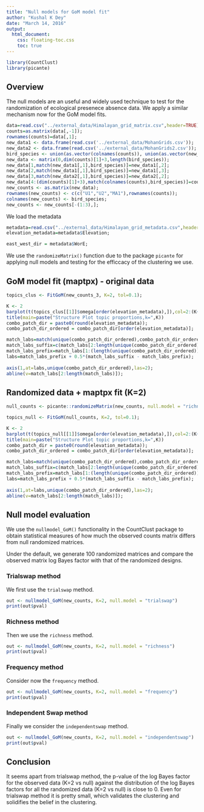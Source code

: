 ```yaml
---
title: "Null models for GoM model fit"
author: "Kushal K Dey"
date: "March 14, 2016"
output: 
  html_document:
    css: floating-toc.css
    toc: true
---
```


```r
library(CountClust)
library(picante)
```

## Overview

The null models are an useful and widely used technique to test for the randomization of ecological presenece absence data. We apply a similar mechanism now for the GoM model fits. 

```r
data=read.csv("../external_data/Himalayan_grid_matrix.csv",header=TRUE);
counts=as.matrix(data[,-1]);
rownames(counts)=data[,1];
new_data1 <- data.frame(read.csv('../external_data/MohanGrids.csv'));
new_data2 <- data.frame(read.csv('../external_data/MohanGrids2.csv'));
bird_species <- union(as.vector(colnames(counts)), union(as.vector(new_data1[,1]), as.vector(new_data2[,1])));
new_data <- matrix(0,dim(counts)[1]+3,length(bird_species));
new_data[1,match(new_data1[,1],bird_species)]=new_data1[,2];
new_data[2,match(new_data1[,1],bird_species)]=new_data1[,3];
new_data[3,match(new_data2[,1],bird_species)]=new_data2[,2];
new_data[4:(dim(counts)[1]+3),match(colnames(counts),bird_species)]=counts;
new_counts <- as.matrix(new_data);
rownames(new_counts) <- c(c("U1","U2","MA1"),rownames(counts));
colnames(new_counts) <- bird_species;
new_counts <- new_counts[-(1:3),];

```

We load the metadata

```r
metadata=read.csv("../external_data/Himalayan_grid_metadata.csv",header=TRUE);
elevation_metadata=metadata$Elevation;

east_west_dir = metadata$WorE;
```

We use the `randomizeMatrix()` function due to the package `picante` for applying null models and testing for the efficcacy of the clustering we use. 

## GoM model fit (maptpx) - original data 

```r
topics_clus <- FitGoM(new_counts_3, K=2, tol=0.1);

K <- 2
barplot(t(topics_clus[[1]]$omega[order(elevation_metadata),]),col=2:(K+1),axisnames=F,space=0,border=NA,main="",las=1,ylim=c(0,1),cex.axis=1.5,cex.main=1.4, xlab="elevation")
title(main=paste("Structure Plot topic proportions,k=",K))
combo_patch_dir = paste0(round(elevation_metadata));
combo_patch_dir_ordered = combo_patch_dir[order(elevation_metadata)];

match_labs=match(unique(combo_patch_dir_ordered),combo_patch_dir_ordered);
match_labs_suffix=c(match_labs[2:length(unique(combo_patch_dir_ordered))],35);
match_labs_prefix=match_labs[1:(length(unique(combo_patch_dir_ordered)))];
labs=match_labs_prefix + 0.5*(match_labs_suffix - match_labs_prefix);
  
axis(1,at=labs,unique(combo_patch_dir_ordered),las=2);
abline(v=match_labs[2:length(match_labs)]);

```

## Randomized data + maptpx fit (K=2)

```r
null_counts <- picante::randomizeMatrix(new_counts, null.model = "richness", iterations=1000);

topics_null <- FitGoM(null_counts, K=2, tol=0.1);

K <- 2
barplot(t(topics_null[[1]]$omega[order(elevation_metadata),]),col=2:(K+1),axisnames=F,space=0,border=NA,main="",las=1,ylim=c(0,1),cex.axis=1.5,cex.main=1.4, xlab="elevation")
title(main=paste("Structure Plot topic proportions,k=",K))
combo_patch_dir = paste0(round(elevation_metadata));
combo_patch_dir_ordered = combo_patch_dir[order(elevation_metadata)];

match_labs=match(unique(combo_patch_dir_ordered),combo_patch_dir_ordered);
match_labs_suffix=c(match_labs[2:length(unique(combo_patch_dir_ordered))],35);
match_labs_prefix=match_labs[1:(length(unique(combo_patch_dir_ordered)))];
labs=match_labs_prefix + 0.5*(match_labs_suffix - match_labs_prefix);
  
axis(1,at=labs,unique(combo_patch_dir_ordered),las=2);
abline(v=match_labs[2:length(match_labs)]);


```

## Null model evaluation

We use the `nullmodel_GoM()` functionality in the CountClust package to obtain statistical measures of 
how much the observed counts matrix differs from null randomized matrices.

Under the default, we generate 100 randomized matrices and compare the observed
matrix log Bayes factor with that of the randomized designs.

### Trialswap method

We first use the `trialswap` method. 

```r
out <- nullmodel_GoM(new_counts, K=2, null.model = "trialswap")
print(out$pval)
```

### Richness method

Then we use the `richness` method.

```r
out <- nullmodel_GoM(new_counts, K=2, null.model = "richness")
print(out$pval)
```

### Frequency method

Consider now the `frequency` method.

```r
out <- nullmodel_GoM(new_counts, K=2, null.model = "frequency")
print(out$pval)
```

### Independent Swap method

Finally we consider the `independentswap` method.

```r
out <- nullmodel_GoM(new_counts, K=2, null.model = "independentswap")
print(out$pval)
```


## Conclusion

It seems apart from trialswap method, the p-value of the log Bayes factor for the observed data (K=2 vs null) against the distribution of the log Bayes factors for all the randomized data (K=2 vs null) is close to 0. Even for trialswap method it is pretty small, which validates the clustering and solidifies the belief in the clustering.

